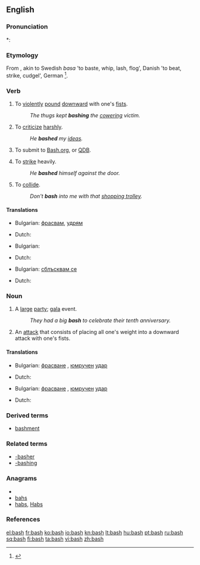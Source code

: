 ==English==

===Pronunciation===
*: {{rhymes|æʃ}}

===Etymology===
From {{etyl|non}}, akin to Swedish ''basa'' 'to baste, whip, lash, flog', Danish {{term|baske||lang=da}} 'to beat, strike, cudgel', German {{term|patschen||to slap|lang=de}}<ref>{{R:ODS online|baske}}</ref>.

===Verb===
{{en-verb|bash|es}}

# To [[violent]]ly [[pound]] [[downward]] with one's [[fist]]s.
#: ''The thugs kept '''bashing''' the [[cower]]ing victim.''
# To [[criticize]] [[harsh]]ly.
#: ''He '''bashed''' my [[idea]]s.''
# {{context|Internet colloq.}} To submit to [http://bash.org Bash.org], or [http://qdb.us/ QDB].
# To [[strike]] heavily.
#: ''He '''bashed''' himself against the door.''
# To [[collide]].
#: ''Don't '''bash''' into me with that [[shopping trolley]].''

====Translations====
{{trans-top|to pound downward}}
* Bulgarian: [[фрасвам]], [[удрям]]
{{trans-mid}}
* Dutch: {{t|nl|neerslagen}}
{{trans-bottom}}

{{trans-top|to criticize}}
* Bulgarian: {{t+|bg|критикувам}}
{{trans-mid}}
* Dutch: {{t-|nl|kritiseren}}
{{trans-bottom}}

{{trans-top|to collide}}
* Bulgarian: [[сблъсквам се]]
{{trans-mid}}
* Dutch: {{t+|nl|botsen}}
{{trans-bottom}}

===Noun===
{{en-noun|es}}

# A [[large]] [[party]]; [[gala]] event.
#: ''They had a big '''bash''' to celebrate their tenth anniversary.''
# An [[attack]] that consists of placing all one's weight into a downward attack with one's fists.

====Translations====
{{trans-top|gala}}
* Bulgarian: [[фрасване]] {{n}}, [[юмрук|юмручен]] [[удар]] {{m}}
{{trans-mid}}
* Dutch: {{t|nl|gala bal|n}}
{{trans-bottom}}

{{trans-top|an attack}}
* Bulgarian: [[фрасване]] {{n}}, [[юмрук|юмручен]] [[удар]] {{m}}
{{trans-mid}}
* Dutch: {{t|nl|neerslagen|n}}
{{trans-bottom}}

===Derived terms===
* [[bashment]]

===Related terms===
* [[-basher]]
* [[-bashing]]

===Anagrams===
* {{alphagram|abhs}}
* [[bahs#English|bahs]]
* [[habs#English|habs]], [[Habs#English|Habs]]

===References===
<references/>
[[el:bash]]
[[fr:bash]]
[[ko:bash]]
[[io:bash]]
[[kn:bash]]
[[lt:bash]]
[[hu:bash]]
[[pt:bash]]
[[ru:bash]]
[[sq:bash]]
[[fi:bash]]
[[ta:bash]]
[[vi:bash]]
[[zh:bash]]